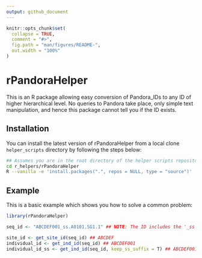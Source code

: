 ```yaml
---
output: github_document
---
```


<!-- README.md is generated from README.Rmd. Please edit that file -->

```r
knitr::opts_chunk$set(
  collapse = TRUE,
  comment = "#>",
  fig.path = "man/figures/README-",
  out.width = "100%"
)
```

# rPandoraHelper

This is an R package allowing easy conversion of Pandora_IDs to any ID of higher hierarchical level. No queries to Pandora take place, only simple text manipulation, and hence this package cannot tell you if the ID exists.


## Installation

You can install the latest version of rPandoraHelper from a local clone `helper_scripts` directory by following the steps below:
```bash
## Assumes you are in the root directory of the helper scripts repository.
cd r_helpers/rPandoraHelper
R --vanilla -e 'install.packages(".", repos = NULL, type = "source")'
```

## Example

This is a basic example which shows you how to solve a common problem:

```r
library(rPandoraHelper)

seq_id <- "ABCDEF001_ss.A0101.SG1.1" ## NOTE: The ID includes the '_ss' suffix added by Autorun_eager to ssDNA data.

site_id <- get_site_id(seq_id) ## ABCDEF
individual_id <- get_ind_id(seq_id) ## ABCDEF001
individual_id_ss <- get_ind_id(seq_id, keep_ss_suffix = T) ## ABCDEF001_ss
```

